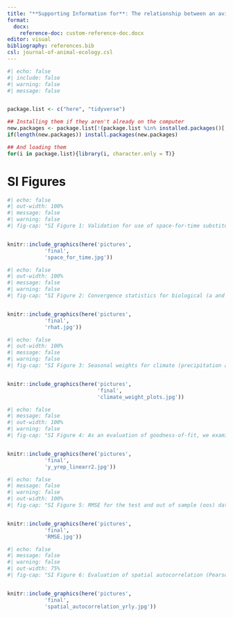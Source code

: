 ```yaml
---
title: "**Supporting Information for**: The relationship between an avian seed disperser and seed availability in the Southwest USA is lagged and dependent on climate and habitat context"
format:
  docx:
    reference-doc: custom-reference-doc.docx
editor: visual
bibliography: references.bib
csl: journal-of-animal-ecology.csl
---
```


```r
#| echo: false
#| include: false
#| warning: false
#| message: false


package.list <- c("here", "tidyverse")

## Installing them if they aren't already on the computer
new.packages <- package.list[!(package.list %in% installed.packages()[,"Package"])]
if(length(new.packages)) install.packages(new.packages)

## And loading them
for(i in package.list){library(i, character.only = T)}

```

# SI Figures

```r
#| echo: false
#| out-width: 100%
#| message: false
#| warning: false
#| fig-cap: "SI Figure 1: Validation for use of space-for-time substitution of replicate checklists within sampling polygons. To use replicate eBird surveys within a year at a location in models such as N-mixture or occupancy models, checklists need to represent sites that display the full range of values for covariates of interest. In general, checklists in our dataset do; for the two covariates for which we are missing the upper tails (cone availability and pinyon basal area, panels a and e), these represent extreme outliers (<1% of total values in the dataset)."


knitr::include_graphics(here('pictures',
            'final',
            'space_for_time.jpg'))

```

```r
#| echo: false
#| out-width: 100%
#| message: false
#| warning: false
#| fig-cap: "SI Figure 2: Convergence statistics for biological (a and a0) and detection (c and c0) covariate effects, deviance, and the cone and climate weights (wA, wB, and wC). All covariate effects and parameters converged with Rhat values <= 1.1 (dashed line)."


knitr::include_graphics(here('pictures',
            'final',
            'rhat.jpg'))

```

```r
#| echo: false
#| out-width: 100%
#| message: false
#| warning: false
#| fig-cap: "SI Figure 3: Seasonal weights for climate (precipitation and maximum temperature) in the model. The dashed line indicates the 'null' weight in which all time periods would have equal weights. Any weights that extend clearly above this line have significant importance to the climate variable. Seasons are based on bird biology and include Br: breeding (February - May), Fl: fledging (May - June), Su: summer localized foraging (July), SW: summer and winter dispersed foraging ('irruption'; August - January)."


knitr::include_graphics(here('pictures',
                             'final',
                             'climate_weight_plots.jpg'))
```

```r
#| echo: false
#| message: false
#| out-width: 100%
#| warning: false
#| fig-cap: "SI Figure 4: As an evaluation of goodness-of-fit, we examined a) the relationship between observed pinyon jay counts and counts predicted from the model (median and 95% Bayesian Credible Interval) and b) the R2 of this relationship from ~1000 posterior samples. In a), the dashed line represents the 1:1 line where predictions exactly match. In b) the dashed vertical line represents the mean R2."


knitr::include_graphics(here('pictures',
            'final',
            'y_yrep_linearr2.jpg'))


```

```r
#| echo: false
#| message: false
#| warning: false
#| out-width: 100%
#| fig-cap: "SI Figure 5: RMSE for the test and out of sample (oos) datasets. Values for RMSE are on the scale of the data (counts of pinyon jays). They are relatively small compared to the range of possible counts in a checklist (0 - 350 birds in our test dataset)."


knitr::include_graphics(here('pictures',
            'final',
            'RMSE.jpg'))
```

```r
#| echo: false
#| message: false
#| warning: false
#| out-width: 75%
#| fig-cap: "SI Figure 6: Evaluation of spatial autocorrelation (Pearson correlation on the y-axis) for residuals in each year (1 = 2010; 13 = 2022). There was no consistent evidence of spatial autocorrelation of residuals."


knitr::include_graphics(here('pictures',
            'final',
            'spatial_autocorrelation_yrly.jpg'))
```
